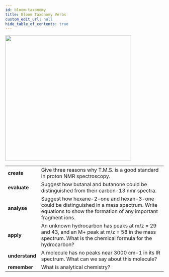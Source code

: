 ```yaml
---
id: bloom-taxonomy
title: Bloom Taxonomy Verbs
custom_edit_url: null
hide_table_of_contents: true
---
```



<img src={bloom} width='400' />
<br />
<table>
  <tr>
    <td>
      <strong>create</strong>
    </td>
    <td>Give three reasons why T.M.S. is a good standard in proton NMR spectroscopy.</td>
  </tr>
  <tr>
    <td>
      <strong>evaluate</strong>
    </td>
    <td>
      Suggest how butanal and butanone could be distinguished from their carbon-13 nmr spectra.
    </td>
  </tr>
  <tr>
    <td>
      <strong>analyse</strong>
    </td>
    <td>
      Suggest how hexane-2-one and hexan-3-one could be distinguished in a mass spectrum. Write equations to show the formation of any important fragment ions.
    </td>
  </tr>
  <tr>
    <td>
      <strong>apply</strong>
    </td>
    <td>
     An unknown hydrocarbon has peaks at m/z = 29 and 43, and an M+ peak at m/z = 58 in the mass spectrum. What is the chemical formula for the hydrocarbon?
    </td>
  </tr>
  <tr>
    <td>
      <strong>understand</strong>
    </td>
    <td>A molecule has no peaks near 3000 cm-1 in its IR spectrum. What can we say about this molecule?</td>
  </tr>
  <tr>
    <td>
      <strong>remember</strong>
    </td>
    <td>What is analytical chemistry?</td>
  </tr>
</table>
